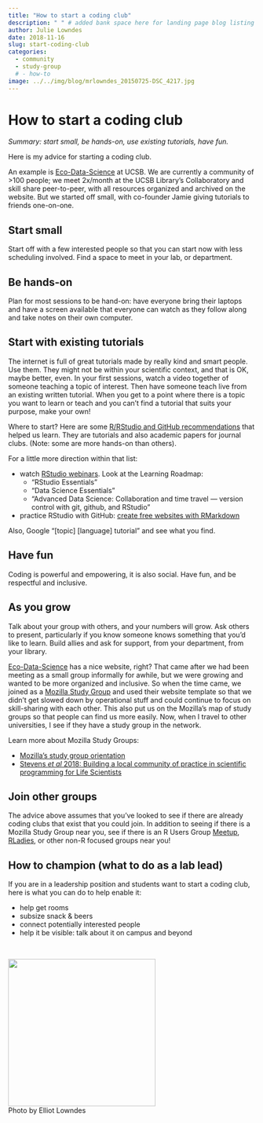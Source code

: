```yaml
---
title: "How to start a coding club"
description: " " # added bank space here for landing page blog listing (will print first few lines of blog if not)
author: Julie Lowndes
date: 2018-11-16
slug: start-coding-club
categories:
  - community
  - study-group
  # - how-to
image: ../../img/blog/mrlowndes_20150725-DSC_4217.jpg
---
```


# How to start a coding club

*Summary: start small, be hands-on, use existing tutorials, have fun.*

Here is my advice for starting a coding club. 

An example is [Eco-Data-Science](http://eco-data-science.github.io/) at UCSB. We are currently a community of >100 people; we meet 2x/month at the UCSB Library's Collaboratory and skill share peer-to-peer, with all resources organized and archived on the website. But we started off small, with co-founder Jamie giving tutorials to friends one-on-one.

## Start small

Start off with a few interested people so that you can start now with less scheduling involved. Find a space to meet in your lab, or department.

## Be hands-on

Plan for most sessions to be hand-on: have everyone bring their laptops and have a screen available that everyone can watch as they follow along and take notes on their own computer. 

## Start with existing tutorials

The internet is full of great tutorials made by really kind and smart people. Use them. They might not be within your scientific context, and that is OK, maybe better, even. In your first sessions, watch a video together of someone teaching a topic of interest. Then have someone teach live from an existing written tutorial. When you get to a point where there is a topic you want to learn or teach and you can't find a tutorial that suits your purpose, make your own!

Where to start? Here are some [R/RStudio and GitHub recommendations](http://ohi-science.org/betterscienceinlesstime/resources_and_community) that helped us learn. They are tutorials and also academic papers for journal clubs. (Note: some are more hands-on than others).

For a little more direction within that list:

- watch [RStudio webinars](https://resources.rstudio.com/). Look at the Learning Roadmap: 
    - "RStudio Essentials"
    - "Data Science Essentials"
    - "Advanced Data Science: Collaboration and time travel — version control with git, github, and RStudio"  
- practice RStudio with GitHub: [create free websites with RMarkdown](https://jules32.github.io/rmarkdown-website-tutorial/)

Also, Google "[topic] [language] tutorial" and see what you find.

## Have fun

Coding is powerful and empowering, it is also social. Have fun, and be respectful and inclusive. 

## As you grow

Talk about your group with others, and your numbers will grow. Ask others to present, particularly if you know someone knows something that you'd like to learn. Build allies and ask for support, from your department, from your library. 


[Eco-Data-Science](http://eco-data-science.github.io/) has a nice website, right? That came after we had been meeting as a small group informally for awhile, but we were growing and wanted to be more organized and inclusive. So when the time came, we joined as a [Mozilla Study Group](https://science.mozilla.org/programs/studygroups/join) and used their website template so that we didn't get slowed down by operational stuff and could continue to focus on skill-sharing with each other. This also put us on the Mozilla's map of study groups so that people can find us more easily. Now, when I travel to other universities, I see if they have a study group in the network.

Learn more about Mozilla Study Groups: 

- [Mozilla's study group orientation](https://mozillascience.github.io/study-group-orientation/1-about-study-groups.html)
- [Stevens *et al* 2018: Building a local community of practice in scientific programming for Life Scientists](https://www.biorxiv.org/content/early/2018/11/11/265421)

## Join other groups

The advice above assumes that you've looked to see if there are already coding clubs that exist that you could join. In addition to seeing if there is a Mozilla Study Group near you, see if there is an R Users Group [Meetup](https://www.meetup.com/), [RLadies](https://rladies.org), or other non-R focused groups near you!

## How to champion (what to do as a lab lead)

If you are in a leadership position and students want to start a coding club, here is what you can do to help enable it:

- help get rooms
- subsize snack & beers
- connect potentially interested people
- help it be visible: talk about it on campus and beyond

<br>

<img src="/img/blog/mrlowndes_20150725-DSC_4217.jpg" width="300px">  
Photo by Elliot Lowndes

